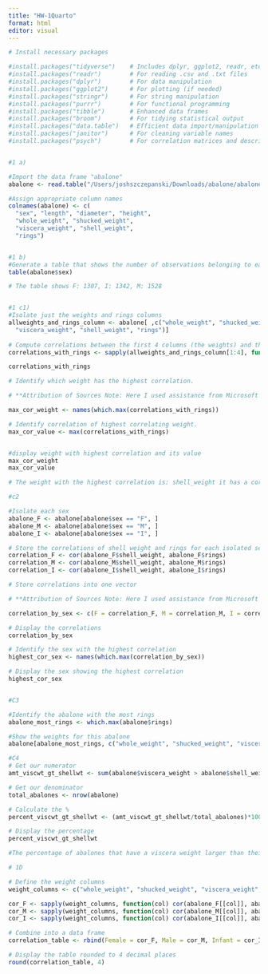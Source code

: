 ```yaml
---
title: "HW-1Quarto"
format: html
editor: visual
---
```



```r
# Install necessary packages

#install.packages("tidyverse")    # Includes dplyr, ggplot2, readr, etc.
#install.packages("readr")        # For reading .csv and .txt files
#install.packages("dplyr")        # For data manipulation
#install.packages("ggplot2")      # For plotting (if needed)
#install.packages("stringr")      # For string manipulation
#install.packages("purrr")        # For functional programming
#install.packages("tibble")       # Enhanced data frames
#install.packages("broom")        # For tidying statistical output
#install.packages("data.table")   # Efficient data import/manipulation
#install.packages("janitor")      # For cleaning variable names
#install.packages("psych")        # For correlation matrices and descriptives


#1 a)

#Import the data frame "abalone"
abalone <- read.table("/Users/joshszczepanski/Downloads/abalone/abalone.data", sep = ",", header = FALSE)

#Assign appropriate column names
colnames(abalone) <- c(
  "sex", "length", "diameter", "height",
  "whole_weight", "shucked_weight",
  "viscera_weight", "shell_weight",
  "rings")


#1 b)
#Generate a table that shows the number of observations belonging to each sex
table(abalone$sex)

# The table shows F: 1307, I: 1342, M: 1528


#1 c1)
#Isolate just the weights and rings columns
allweights_and_rings_column <- abalone[ ,c("whole_weight", "shucked_weight",
  "viscera_weight", "shell_weight", "rings")]
                      
# Compute correlations between the first 4 columns (the weights) and the 'rings' column using sapply
correlations_with_rings <- sapply(allweights_and_rings_column[1:4], function(x) cor(x, allweights_and_rings_column$rings))

correlations_with_rings

# Identify which weight has the highest correlation.  

# **Attribution of Sources Note: Here I used assistance from Microsoft Copilot to help figure out that I need to use the "names" function. Initially, I wrote which.max(correlations_with_rings) and that just returned me the column number '4'

max_cor_weight <- names(which.max(correlations_with_rings))

# Identify correlation of highest correlating weight.
max_cor_value <- max(correlations_with_rings)


#display weight with highest correlation and its value
max_cor_weight
max_cor_value

# The weight with the highest correlation is: shell_weight it has a correlation of 0.6276 

#c2

#Isolate each sex 
abalone_F <- abalone[abalone$sex == "F", ]
abalone_M <- abalone[abalone$sex == "M", ]
abalone_I <- abalone[abalone$sex == "I", ]

# Store the correlations of shell weight and rings for each isolated sex
correlation_F <- cor(abalone_F$shell_weight, abalone_F$rings)
correlation_M <- cor(abalone_M$shell_weight, abalone_M$rings)
correlation_I <- cor(abalone_I$shell_weight, abalone_I$rings)

# Store correlations into one vector

# **Attribution of Sources Note: Here I used assistance from Microsoft Copilot to help me figure out that I needed to set each correlation equal to the original sex names and couldn't just write c(correlation_F, correlation_M, correlation_I)

correlation_by_sex <- c(F = correlation_F, M = correlation_M, I = correlation_I)

# Display the correlations
correlation_by_sex

# Identify the sex with the highest correlation
highest_cor_sex <- names(which.max(correlation_by_sex))

# Display the sex showing the highest correlation
highest_cor_sex


#C3

#Identify the abalone with the most rings
abalone_most_rings <- which.max(abalone$rings)

#Show the weights for this abalone
abalone[abalone_most_rings, c("whole_weight", "shucked_weight", "viscera_weight", "shell_weight")]

#C4
# Get our numerator
amt_viscwt_gt_shellwt <- sum(abalone$viscera_weight > abalone$shell_weight)

# Get our denominator
total_abalones <- nrow(abalone)

# Calculate the %
percent_viscwt_gt_shellwt <- (amt_viscwt_gt_shellwt/total_abalones)*100

# Display the percentage
percent_viscwt_gt_shellwt

#The percentage of abalones that have a viscera weight larger than their shell weight is 6.5%

# 1D

# Define the weight columns
weight_columns <- c("whole_weight", "shucked_weight", "viscera_weight", "shell_weight")

cor_F <- sapply(weight_columns, function(col) cor(abalone_F[[col]], abalone_F$rings))
cor_M <- sapply(weight_columns, function(col) cor(abalone_M[[col]], abalone_M$rings))
cor_I <- sapply(weight_columns, function(col) cor(abalone_I[[col]], abalone_I$rings))

# Combine into a data frame
correlation_table <- rbind(Female = cor_F, Male = cor_M, Infant = cor_I)

# Display the table rounded to 4 decimal places
round(correlation_table, 4)
```

